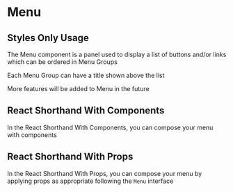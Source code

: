 
<Meta of={MenuStories} />

# Menu

## Styles Only Usage

The Menu component is a panel used to display a list of buttons and/or links which can be ordered in Menu Groups

Each Menu Group can have a title shown above the list

More features will be added to Menu in the future

<Canvas of={MenuStories.StylesOnlyUsage} />

<RenderHtmlMarkup of={MenuStories.StylesOnlyUsage} />

## React Shorthand With Components

In the React Shorthand With Components, you can compose your menu with components

<Canvas of={MenuStories.ReactShorthandWithComponents} />

<RenderHtmlMarkup of={MenuStories.ReactShorthandWithComponents} />

## React Shorthand With Props

<Controls />

In the React Shorthand With Props, you can compose your menu by applying props as appropriate following the `Menu` interface

<Canvas of={MenuStories.ReactShorthandWithProps} />

<RenderHtmlMarkup of={MenuStories.ReactShorthandWithProps} />
